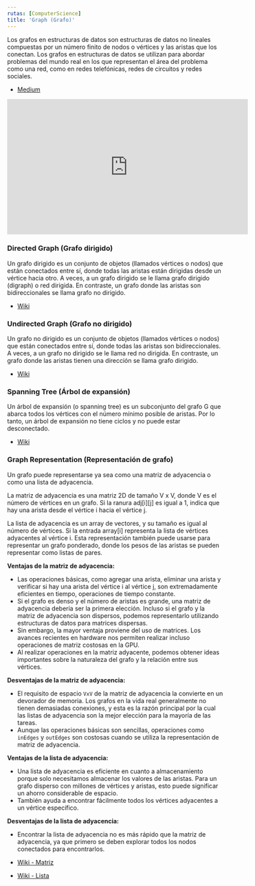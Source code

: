 ```yaml
---
rutas: [ComputerScience]
title: 'Graph (Grafo)'
---
```


Los grafos en estructuras de datos son estructuras de datos no lineales compuestas por un número finito de nodos o vértices y las aristas que los conectan. Los grafos en estructuras de datos se utilizan para abordar problemas del mundo real en los que representan el área del problema como una red, como en redes telefónicas, redes de circuitos y redes sociales.

* [Medium](https://a01610329.medium.com/estructura-de-datos-grafos-ad9e7d91a79b)

<iframe width="560" height="315" src="https://www.youtube.com/embed/vnNFiNVy9KM?si=_qxiI-xL84Vga8Hl" title="YouTube video player" frameborder="0" allow="accelerometer; autoplay; clipboard-write; encrypted-media; gyroscope; picture-in-picture; web-share" allowfullscreen></iframe>

### Directed Graph (Grafo dirigido)

Un grafo dirigido es un conjunto de objetos (llamados vértices o nodos) que están conectados entre sí, donde todas las aristas están dirigidas desde un vértice hacia otro. A veces, a un grafo dirigido se le llama grafo dirigido (digraph) o red dirigida. En contraste, un grafo donde las aristas son bidireccionales se llama grafo no dirigido.

* [Wiki](https://es.wikipedia.org/wiki/Grafo_dirigido)

### Undirected Graph (Grafo no dirigido)

Un grafo no dirigido es un conjunto de objetos (llamados vértices o nodos) que están conectados entre sí, donde todas las aristas son bidireccionales. A veces, a un grafo no dirigido se le llama red no dirigida. En contraste, un grafo donde las aristas tienen una dirección se llama grafo dirigido.

* [Wiki](https://es.wikipedia.org/wiki/Grafo_no_dirigido)

### Spanning Tree (Árbol de expansión)

Un árbol de expansión (o spanning tree) es un subconjunto del grafo G que abarca todos los vértices con el número mínimo posible de aristas. Por lo tanto, un árbol de expansión no tiene ciclos y no puede estar desconectado.

* [Wiki](https://es.wikipedia.org/wiki/Árbol_de_expansión)

### Graph Representation (Representación de grafo)

Un grafo puede representarse ya sea como una matriz de adyacencia o como una lista de adyacencia.

La matriz de adyacencia es una matriz 2D de tamaño V x V, donde V es el número de vértices en un grafo. Si la ranura adj[i][j] es igual a 1, indica que hay una arista desde el vértice i hacia el vértice j.

La lista de adyacencia es un array de vectores, y su tamaño es igual al número de vértices. Si la entrada array[i] representa la lista de vértices adyacentes al vértice i. Esta representación también puede usarse para representar un grafo ponderado, donde los pesos de las aristas se pueden representar como listas de pares.

**Ventajas de la matriz de adyacencia:**

* Las operaciones básicas, como agregar una arista, eliminar una arista y verificar si hay una arista del vértice i al vértice j, son extremadamente eficientes en tiempo, operaciones de tiempo constante.
* Si el grafo es denso y el número de aristas es grande, una matriz de adyacencia debería ser la primera elección. Incluso si el grafo y la matriz de adyacencia son dispersos, podemos representarlo utilizando estructuras de datos para matrices dispersas.
* Sin embargo, la mayor ventaja proviene del uso de matrices. Los avances recientes en hardware nos permiten realizar incluso operaciones de matriz costosas en la GPU.
* Al realizar operaciones en la matriz adyacente, podemos obtener ideas importantes sobre la naturaleza del grafo y la relación entre sus vértices.

**Desventajas de la matriz de adyacencia:**

* El requisito de espacio `VxV` de la matriz de adyacencia la convierte en un devorador de memoria. Los grafos en la vida real generalmente no tienen demasiadas conexiones, y esta es la razón principal por la cual las listas de adyacencia son la mejor elección para la mayoría de las tareas.
* Aunque las operaciones básicas son sencillas, operaciones como `inEdges` y `outEdges` son costosas cuando se utiliza la representación de matriz de adyacencia.

**Ventajas de la lista de adyacencia:**
* Una lista de adyacencia es eficiente en cuanto a almacenamiento porque solo necesitamos almacenar los valores de las aristas. Para un grafo disperso con millones de vértices y aristas, esto puede significar un ahorro considerable de espacio.
* También ayuda a encontrar fácilmente todos los vértices adyacentes a un vértice específico.

**Desventajas de la lista de adyacencia:**
* Encontrar la lista de adyacencia no es más rápido que la matriz de adyacencia, ya que primero se deben explorar todos los nodos conectados para encontrarlos.

* [Wiki - Matriz](https://es.wikipedia.org/wiki/Matriz_de_adyacencia)
* [Wiki - Lista](https://es.wikipedia.org/wiki/Lista_de_adyacencia)